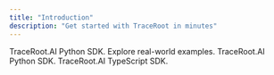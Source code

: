 ```yaml
---
title: "Introduction"
description: "Get started with TraceRoot in minutes"
---
```


<CardGroup cols={2}>
  <Card title="Quick Start" icon="python" href="/quickstart">
    TraceRoot.AI Python SDK.
  </Card>
  <Card title="Examples" icon="folder" href="https://github.com/traceroot-ai/traceroot/tree/main/examples">
    Explore real-world examples.
  </Card>
  <Card title="Install Python SDK" icon="python" href="/sdk/python">
    TraceRoot.AI Python SDK.
  </Card>
  <Card title="Install TypeScript SDK" icon="js" href="/sdk/typescript">
    TraceRoot.AI TypeScript SDK.
  </Card>
</CardGroup>

